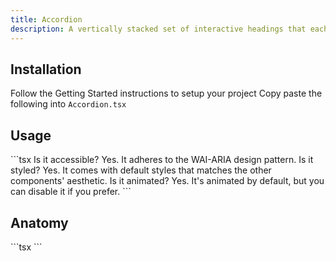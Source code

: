 ```yaml
---
title: Accordion
description: A vertically stacked set of interactive headings that each reveal a section of content.
---
```


<ComponentDemo name="Accordion" />

## <HeaderLink href="#installation">Installation</HeaderLink>

<Steps id="installation">

<Step className="inline-flex items-center gap-2">
  Follow the
  <Link className="inline-block underline decoration-primary" href={"/docs/getting-started"}>
    Getting Started
  </Link>
  instructions to setup your project
</Step>
<Step>
  Copy paste the following into <Code>Accordion.tsx</Code>
</Step>
<ComponentSource name="Accordion" />

</Steps>

## <HeaderLink href="#usage">Usage</HeaderLink>

<CodeBlock id="usage">
  ```tsx
  <Accordion type="single" collapsible>
    <AccordionItem value="item-1">
      <AccordionTrigger>Is it accessible?</AccordionTrigger>
      <AccordionContent>Yes. It adheres to the WAI-ARIA design pattern.</AccordionContent>
    </AccordionItem>
    <AccordionItem value="item-2">
      <AccordionTrigger>Is it styled?</AccordionTrigger>
      <AccordionContent>
        Yes. It comes with default styles that matches the other components&apos; aesthetic.
      </AccordionContent>
    </AccordionItem>
    <AccordionItem value="item-3">
      <AccordionTrigger>Is it animated?</AccordionTrigger>
      <AccordionContent>Yes. It&apos;s animated by default, but you can disable it if you prefer.</AccordionContent>
    </AccordionItem>
  </Accordion>
  ```
</CodeBlock>

## <HeaderLink href="#anatomy">Anatomy</HeaderLink>

<CodeBlock id="anatomy">
  ```tsx
  <Accordion>
    <AccordionTrigger></AccordionTrigger>
    <AccordionContent>
      <AccordionItem></AccordionItem>
    </AccordionContent>
  </Accordion>
  ```
</CodeBlock>
